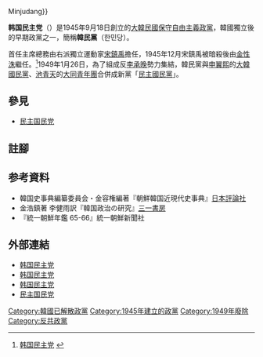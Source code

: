 {{short description|1945–1949 South Korean political party}}
{{for|the North Korean party formerly known as the Korean Democratic Party|Korean Social Democratic Party}}
{{Other uses|Minjudang (disambiguation){{!}}Minjudang}}
{{Infobox political party
| country = 韩国
| name = 韓國民主黨
| native_name = 한국민주당 / 한민당
| colorcode = red
| leader = [[宋镇禹|宋镇禹]]<br />[[金性洙|金性洙]]
| foundation = 1945
| dissolution = 1949
| ideology = [[古典自由主義|古典自由主義]]<br />[[自由保守主義|自由保守主義]]<br />[[反共主義|反共主義]]
| position = [[右翼|右翼]]<ref name=HF/>
| colours = {{Color box|{{Party meta/color/韓國民主黨}}|border=darkgray}}
| headquarters = [[首尔|首尔]]
| successor = {{Tsl|en|Democratic Nationalist Party (South Korea)|民主韩国党}}
}}{{Infobox Korean name|
hangul=한국민주당|
hanja=韓國民主黨|
rr=Han-guk Minjudang|
mr=Han'guk Minjudang|
}}

{{otheruses}}
'''韩国民主党'''（{{kor|한국민주당}}）是1945年9月18日創立的[[大韓民國|大韓民國]][[保守自由主義|保守自由主義]][[政黨|政黨]]，韓國獨立後的早期政黨之一，簡稱'''韓民黨'''（한민당）。

首任主席總務由右派獨立運動家[[宋鎮禹|宋鎮禹]]擔任，1945年12月宋鎮禹被暗殺後由[[金性洙|金性洙]]繼任。<ref name="hangmin">[http://100.daum.net/encyclopedia/view.do?docid=b24h2659b 韩国民主党]{{Dead link|date=2018年8月 |bot=InternetArchiveBot |fix-attempted=yes }} {{ko}}</ref>1949年1月26日，為了組成反[[李承晚|李承晚]]勢力集結，韓民黨與[[申翼熙|申翼熙]]的[[大韓國民黨|大韓國民黨]]、[[池青天|池青天]]的[[大同青年團|大同青年團]]合併成新黨「[[民主國民黨|民主國民黨]]」。

== 參見 ==
* [[民主国民党|民主国民党]]

== 註腳 ==
{{reflist}}

== 参考資料 ==
*韓国史事典編纂委員会・金容権編著『朝鮮韓国近現代史事典』[[日本評論社|日本評論社]] 
*金浩鎮著 李健雨訳『韓国政治の研究』[[三一書房|三一書房]]
*『統一朝鮮年鑑 65-66』統一朝鮮新聞社

== 外部連結 ==
* [http://100.daum.net/encyclopedia/view.do?docid=b24h2659b 韩国民主党]{{Dead link|date=2018年8月 |bot=InternetArchiveBot |fix-attempted=yes }} {{ko}}
* [http://100.nate.com/dicsearch/pentry.html?s=K&i=245987&v=42 韩国民主党]{{dead link|date=2018年5月 |bot=InternetArchiveBot |fix-attempted=yes }} {{ko}}
* [http://100.nate.com/dicsearch/pentry.html?s=B&i=205071&v=43 韩国民主党]{{dead link|date=2018年5月 |bot=InternetArchiveBot |fix-attempted=yes }} {{ko}}
* [http://100.nate.com/dicsearch/pentry.html?s=K&i=244017&v=43 民主国民党]{{dead link|date=2018年5月 |bot=InternetArchiveBot |fix-attempted=yes }} {{ko}}

{{韩国的历史政党}}
{{Korea-stub}}
{{DEFAULTSORT:Han-guk Minjudang}}
[[Category:韓國已解散政黨|Category:韓國已解散政黨]]
[[Category:1945年建立的政黨|Category:1945年建立的政黨]]
[[Category:1949年廢除|Category:1949年廢除]]
[[Category:反共政黨|Category:反共政黨]]